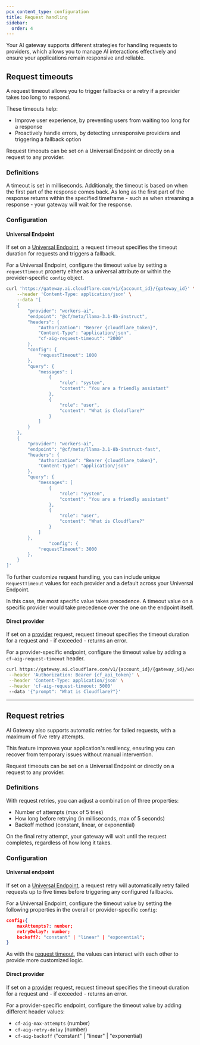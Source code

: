 ```yaml
---
pcx_content_type: configuration
title: Request handling
sidebar:
  order: 4
---
```



Your AI gateway supports different strategies for handling requests to providers, which allows you to manage AI interactions effectively and ensure your applications remain responsive and reliable.

## Request timeouts

A request timeout allows you to trigger fallbacks or a retry if a provider takes too long to respond.

These timeouts help:

- Improve user experience, by preventing users from waiting too long for a response
- Proactively handle errors, by detecting unresponsive providers and triggering a fallback option

Request timeouts can be set on a Universal Endpoint or directly on a request to any provider.

### Definitions

A timeout is set in milliseconds. Additionaly, the timeout is based on when the first part of the response comes back. As long as the first part of the response returns within the specified timeframe - such as when streaming a response - your gateway will wait for the response.

### Configuration

#### Universal Endpoint

If set on a [Universal Endpoint](/ai-gateway/providers/universal/), a request timeout specifies the timeout duration for requests and triggers a fallback.

For a Universal Endpoint, configure the timeout value by setting a `requestTimeout` property either as a universal attribute or within the provider-specific `config` object.

```bash title="Provider-level config" {12-14} collapse={15-48}
curl 'https://gateway.ai.cloudflare.com/v1/{account_id}/{gateway_id}' \
	--header 'Content-Type: application/json' \
	--data '[
    {
        "provider": "workers-ai",
        "endpoint": "@cf/meta/llama-3.1-8b-instruct",
        "headers": {
            "Authorization": "Bearer {cloudflare_token}",
            "Content-Type": "application/json",
            "cf-aig-request-timeout": "2000"
        },
        "config": {
            "requestTimeout": 1000
        },
        "query": {
            "messages": [
                {
                    "role": "system",
                    "content": "You are a friendly assistant"
                },
                {
                    "role": "user",
                    "content": "What is Cloduflare?"
                }
            ]
        }
    },
    {
        "provider": "workers-ai",
        "endpoint": "@cf/meta/llama-3.1-8b-instruct-fast",
        "headers": {
            "Authorization": "Bearer {cloudflare_token}",
            "Content-Type": "application/json"
        },
        "query": {
            "messages": [
                {
                    "role": "system",
                    "content": "You are a friendly assistant"
                },
                {
                    "role": "user",
                    "content": "What is Cloudflare?"
                }
            ]
        },
				"config": {
            "requestTimeout": 3000
        },
    }
]'
```

To further customize request handling, you can include unique `RequestTimeout` values for each provider and a default across your Universal Endpoint.

In this case, the most specific value takes precedence. A timeout value on a specific provider would take precedence over the one on the endpoint itself.

#### Direct provider

If set on a [provider](/ai-gateway/providers/) request, request timeout specifies the timeout duration for a request and - if exceeded - returns an error.

For a provider-specific endpoint, configure the timeout value by adding a `cf-aig-request-timeout` header.

```bash title="Provider-specific endpoint example" {4}
curl https://gateway.ai.cloudflare.com/v1/{account_id}/{gateway_id}/workers-ai/@cf/meta/llama-3.1-8b-instruct \
 --header 'Authorization: Bearer {cf_api_token}' \
 --header 'Content-Type: application/json' \
 --header 'cf-aig-request-timeout: 5000'
 --data '{"prompt": "What is Cloudflare?"}'
```

---

## Request retries

AI Gateway also supports automatic retries for failed requests, with a maximum of five retry attempts.

This feature improves your application's resiliency, ensuring you can recover from temporary issues without manual intervention.

Request timeouts can be set on a Universal Endpoint or directly on a request to any provider.

### Definitions

With request retries, you can adjust a combination of three properties:

- Number of attempts (max of 5 tries)
- How long before retrying (in milliseconds, max of 5 seconds)
- Backoff method (constant, linear, or exponential)

On the final retry attempt, your gateway will wait until the request completes, regardless of how long it takes.

### Configuration

#### Universal endpoint

If set on a [Universal Endpoint](/ai-gateway/providers/universal/), a request retry will automatically retry failed requests up to five times before triggering any configured fallbacks.

For a Universal Endpoint, configure the timeout value by setting the following properties in the overall or provider-specific `config`:

```json
config:{
	maxAttempts?: number;
	retryDelay?: number;
	backoff?: "constant" | "linear" | "exponential";
}
```

As with the [request timeout](/ai-gateway/configuration/request-handling/#universal-endpoint), the values can interact with each other to provide more customized logic.

#### Direct provider

If set on a [provider](/ai-gateway/providers/) request, request timeout specifies the timeout duration for a request and - if exceeded - returns an error.

For a provider-specific endpoint, configure the timeout value by adding different header values:

- `cf-aig-max-attempts` (number)
- `cf-aig-retry-delay` (number)
- `cf-aig-backoff` ("constant" | "linear" | "exponential)
